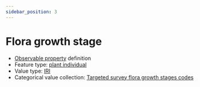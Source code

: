 ```yaml
---
sidebar_position: 3
---
```



# Flora growth stage

- [Observable property](/viewers/dawe-vocabs?uri=https://linked.data.gov.au/def/test/dawe-cv/1d64cef8-f738-4614-9259-f12487c48fc3) definition
- Feature type: [plant individual](http://linked.data.gov.au/def/tern-cv/60d7edf8-98c6-43e9-841c-e176c334d270)
- Value type: [IRI](https://w3id.org/tern/ontologies/tern/IRI)
- Categorical value collection: [Targeted survey flora growth stages codes](/viewers/dawe-vocabs?uri=https://linked.data.gov.au/def/test/dawe-cv/096e018a-fb8f-4ba1-9fdc-302164e57682)

<Example protocolModule="targeted-survey-flora-protocol-population" observableProperty="https://linked.data.gov.au/def/test/dawe-cv/1d64cef8-f738-4614-9259-f12487c48fc3" />
